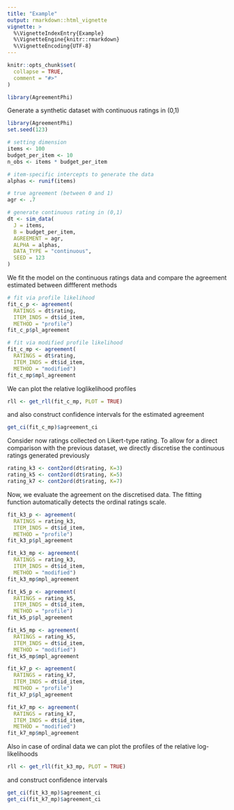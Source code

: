 ```yaml
---
title: "Example"
output: rmarkdown::html_vignette
vignette: >
  %\VignetteIndexEntry{Example}
  %\VignetteEngine{knitr::rmarkdown}
  %\VignetteEncoding{UTF-8}
---
```


```r
knitr::opts_chunk$set(
  collapse = TRUE,
  comment = "#>"
)
```

```r
library(AgreementPhi)
```

Generate a synthetic dataset with continuous ratings in (0,1)

```r
library(AgreementPhi)
set.seed(123)

# setting dimension
items <- 100 
budget_per_item <- 10
n_obs <- items * budget_per_item

# item-specific intercepts to generate the data
alphas <- runif(items)

# true agreement (between 0 and 1)
agr <- .7

# generate continuous rating in (0,1)
dt <- sim_data(
  J = items,
  B = budget_per_item,
  AGREEMENT = agr,
  ALPHA = alphas,
  DATA_TYPE = "continuous",
  SEED = 123
)
```

We fit the model on the continuous ratings data and compare the agreement estimated between diffferent methods

```r
# fit via profile likelihood
fit_c_p <- agreement(
  RATINGS = dt$rating,
  ITEM_INDS = dt$id_item,
  METHOD = "profile")
fit_c_p$pl_agreement

# fit via modified profile likelihood
fit_c_mp <- agreement(
  RATINGS = dt$rating,
  ITEM_INDS = dt$id_item,
  METHOD = "modified")
fit_c_mp$mpl_agreement
```

We can plot the relative loglikelihood profiles

```r
rll <- get_rll(fit_c_mp, PLOT = TRUE)
```

and also construct confidence intervals for the estimated agreement

```r
get_ci(fit_c_mp)$agreement_ci
```

Consider now ratings collected on Likert-type rating. To allow for a direct comparison with the previous dataset, we directly discretise the continuous ratings generated previously

```r
rating_k3 <- cont2ord(dt$rating, K=3)
rating_k5 <- cont2ord(dt$rating, K=5)
rating_k7 <- cont2ord(dt$rating, K=7)
```

Now, we evaluate the agreement on the discretised data. The fitting function automatically detects the ordinal ratings scale.

```r
fit_k3_p <- agreement(
  RATINGS = rating_k3,
  ITEM_INDS = dt$id_item,
  METHOD = "profile")
fit_k3_p$pl_agreement

fit_k3_mp <- agreement(
  RATINGS = rating_k3,
  ITEM_INDS = dt$id_item,
  METHOD = "modified")
fit_k3_mp$mpl_agreement

fit_k5_p <- agreement(
  RATINGS = rating_k5,
  ITEM_INDS = dt$id_item,
  METHOD = "profile")
fit_k5_p$pl_agreement

fit_k5_mp <- agreement(
  RATINGS = rating_k5,
  ITEM_INDS = dt$id_item,
  METHOD = "modified")
fit_k5_mp$mpl_agreement

fit_k7_p <- agreement(
  RATINGS = rating_k7,
  ITEM_INDS = dt$id_item,
  METHOD = "profile")
fit_k7_p$pl_agreement

fit_k7_mp <- agreement(
  RATINGS = rating_k7,
  ITEM_INDS = dt$id_item,
  METHOD = "modified")
fit_k7_mp$mpl_agreement

```

Also in case of ordinal data we can plot the profiles of the relative log-likelihoods


```r
rll <- get_rll(fit_k3_mp, PLOT = TRUE)
```

and construct confidence intervals


```r
get_ci(fit_k3_mp)$agreement_ci
get_ci(fit_k7_mp)$agreement_ci
```

